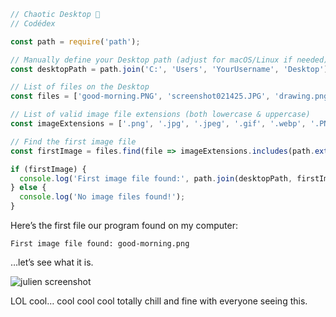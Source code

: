 
```javascript
// Chaotic Desktop 💾
// Codédex

const path = require('path');

// Manually define your Desktop path (adjust for macOS/Linux if needed)
const desktopPath = path.join('C:', 'Users', 'YourUsername', 'Desktop');

// List of files on the Desktop
const files = ['good-morning.PNG', 'screenshot021425.JPG', 'drawing.png', 'haircut.WEBP', 'meme.GIF'];

// List of valid image file extensions (both lowercase & uppercase)
const imageExtensions = ['.png', '.jpg', '.jpeg', '.gif', '.webp', '.PNG', '.JPG', '.JPEG', '.GIF', '.WEBP'];

// Find the first image file
const firstImage = files.find(file => imageExtensions.includes(path.extname(file)));

if (firstImage) {
  console.log('First image file found:', path.join(desktopPath, firstImage));
} else {
  console.log('No image files found!');
}
```

Here’s the first file our program found on my computer:

```terminal
First image file found: good-morning.png
```

…let’s see what it is.

<img title='julien screenshot' alt='julien screenshot' src='https://i.imgur.com/WpJOWFC.png'>

LOL cool… cool cool cool totally chill and fine with everyone seeing this.
